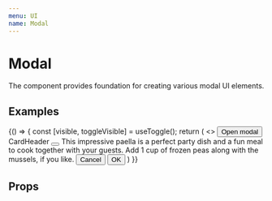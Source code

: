 ```yaml
---
menu: UI
name: Modal
---
```



# Modal

The component provides foundation for creating various modal UI elements.

## Examples


<Playground>
  {() => {
    const [visible, toggleVisible] = useToggle();
    return (
      <>
        <Button onClick={toggleVisible} bgColor="primary" rize={1}>
          Open modal
        </Button>
        <Modal css={{ padding: 40 }} onClose={toggleVisible} visible={visible} align="top">
          <Card rize={1} css={{ maxWidth: 560 }}>
            <CardHeader fitRight>
              CardHeader
               <Addon>
                 <Button round>
                  <DotsThreeVertical />
                 </Button>
               </Addon>
            </CardHeader>
            <CardBody color="textSecondary">
              This impressive paella is a perfect party dish and a fun meal to cook together with your
              guests. Add 1 cup of frozen peas along with the mussels, if you like.
            </CardBody>
            <CardFooter right>
              <Button>Cancel</Button>
              <Button bgColor="primary">OK</Button>
            </CardFooter>
          </Card>
        </Modal>
      </>
    )
  }}
</Playground>

## Props

<Props of={Modal} />
